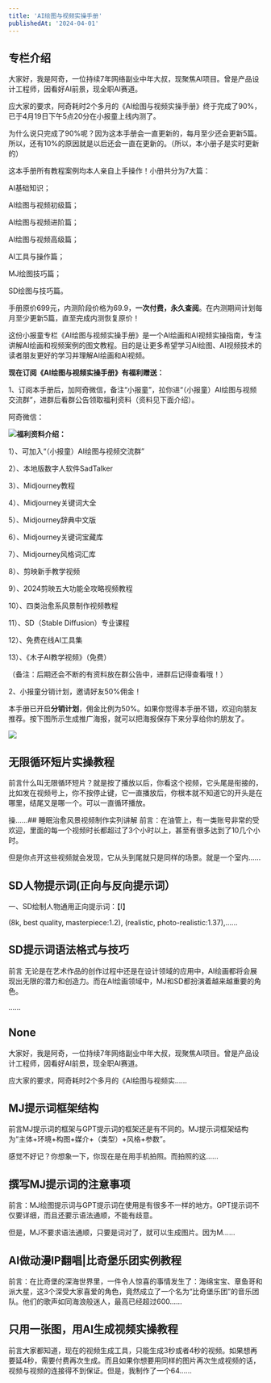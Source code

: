 ```yaml
---
title: 'AI绘图与视频实操手册'
publishedAt: '2024-04-01'
---
```


## 专栏介绍

大家好，我是阿奇，一位持续7年网络副业中年大叔，现聚焦AI项目。曾是产品设计工程师，因看好AI前景，现全职AI赛道。

应大家的要求，阿奇耗时2个多月的《AI绘图与视频实操手册》终于完成了90%，已于4月19日下午5点20分在小报童上线内测了。

为什么说只完成了90%呢？因为这本手册会一直更新的，每月至少还会更新5篇。所以，还有10%的原因就是以后还会一直在更新的。（所以，本小册子是实时更新的）

这本手册所有教程案例均本人亲自上手操作！小册共分为7大篇：

AI基础知识；

AI绘图与视频初级篇；

AI绘图与视频进阶篇；

AI绘图与视频高级篇；

AI工具与操作篇；

MJ绘图技巧篇；

SD绘图与技巧篇。

手册原价699元，内测阶段价格为69.9，**一次付费，永久查阅**。在内测期间计划每月至少更新5篇，直至完成内测恢复原价！

这份小报童专栏《AI绘图与视频实操手册》是一个AI绘画和AI视频实操指南，专注讲解AI绘画和视频案例的图文教程。目的是让更多希望学习AI绘图、AI视频技术的读者朋友更好的学习并理解AI绘画和AI视频。

**现在订阅《AI绘图与视频实操手册》有福利赠送：**

1、订阅本手册后，加阿奇微信，备注“小报童”，拉你进“（小报童）AI绘图与视频交流群”，进群后看群公告领取福利资料（资料见下面介绍）。

阿奇微信：

![](https://static.xiaobot.net/file/2024-06-07/542614/3a6d6f177a65ced5aefd0c27ac495265.png)**福利资料介绍：**

1）、可加入“（小报童）AI绘图与视频交流群”

2）、本地版数字人软件SadTalker

3）、Midjourney教程

4）、Midjourney关键词大全

5）、Midjourney辞典中文版

6）、Midjourney关键词宝藏库

7）、Midjourney风格词汇库

8）、剪映新手教学视频

9）、2024剪映五大功能全攻略视频教程

10）、四类治愈系风景制作视频教程

11）、SD（Stable Diffusion）专业课程

12）、免费在线AI工具集

13）、《木子AI教学视频》（免费）

（备注：后期还会不断的有资料放在群公告中，进群后记得查看哦！）

2、小报童分销计划，邀请好友50%佣金！

本手册已开启**分销计划**，佣金比例为50%。如果你觉得本手册不错，欢迎向朋友推荐。按下图所示生成推广海报，就可以把海报保存下来分享给你的朋友了。

![](https://static.xiaobot.net/file/2024-06-07/542614/a633d7a088163095490f2bd7a01ddaa5.png)

## 无限循环短片实操教程
前言什么叫无限循环短片？就是按了播放以后，你看这个视频，它头尾是衔接的，比如发在视频号上，你不按停止键，它一直播放后，你根本就不知道它的开头是在哪里，结尾又是哪一个。可以一直循环播放。

操......## 睡眠治愈风景视频制作实列讲解
前言：在油管上，有一类账号非常的受欢迎，里面的每一个视频时长都超过了3个小时以上，甚至有很多达到了10几个小时。

但是你点开这些视频就会发现，它从头到尾就只是同样的场景。就是一个室内......

## SD人物提示词(正向与反向提示词）
一、SD绘制人物通用正向提示词：【Ⅰ】

(8k, best quality, masterpiece:1.2), (realistic, photo-realistic:1.37),......

## SD提示词语法格式与技巧
前言 无论是在艺术作品的创作过程中还是在设计领域的应用中，AI绘画都将会展现出无限的潜力和创造力。而在AI绘画领域中，MJ和SD都扮演着越来越重要的角色。

 ......

## None
大家好，我是阿奇，一位持续7年网络副业中年大叔，现聚焦AI项目。曾是产品设计工程师，因看好AI前景，现全职AI赛道。

应大家的要求，阿奇耗时2个多月的《AI绘图与视频实......

## MJ提示词框架结构
前言MJ提示词的框架与GPT提示词的框架还是有不同的。MJ提示词框架结构为“主体+环境+构图+媒介+（类型）+风格+参数”。

感觉不好记？你想象一下，你现在是在用手机拍照。而拍照的这......

## 撰写MJ提示词的注意事项
前言：MJ绘图提示词与GPT提示词在使用是有很多不一样的地方。GPT提示词不仅要详细，而且还要示语法通顺，不能有歧意。

但是，MJ不要求语法通顺，只要是词对了，就可以生成图片。因为M......

## AI做动漫IP翻唱|比奇堡乐团实例教程
前言：在比奇堡的深海世界里，一件令人惊喜的事情发生了：海绵宝宝、章鱼哥和派大星，这3个深受大家喜爱的角色，竟然成立了一个名为“比奇堡乐团”的音乐团队。他们的歌声如同海浪般迷人，最高已经超过600......

## 只用一张图，用AI生成视频实操教程
前言大家都知道，现在的视频生成工具，只能生成3秒或者4秒的视频。如果想再要延4秒，需要付费再次生成。而且如果你想要用同样的图片再次生成视频的话，视频与视频的连接得不到保证。但是，我制作了一个64......

